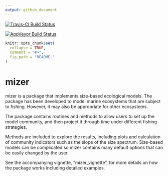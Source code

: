 ```yaml
---
output: github_document
---
```


[![Travis-CI Build Status](https://travis-ci.org/mdsumner/mizer.svg?branch=master)](https://travis-ci.org/mdsumner/mizer)

[![AppVeyor Build Status](https://ci.appveyor.com/api/projects/status/github/mdsumner/mizer?branch=master&svg=true)](https://ci.appveyor.com/project/mdsumner/mizer)

<!-- README.md is generated from README.Rmd. Please edit that file -->

```r
knitr::opts_chunk$set(
  collapse = TRUE,
  comment = "#>",
  fig.path = "README-"
)
```


# mizer

mizer is a package that implements size-based ecological models.
The package has been developed to model marine ecosystems that are subject
to fishing. However, it may also be appropriate for other ecosystems.

The package contains routines and methods to allow users to set up the model
community, and then project it through time under different fishing
strategies.

Methods are included to explore the results, including plots and 
calculation of community indicators such as the slope of the size spectrum.
Size-based models can be complicated so mizer contains many default
options that can be easily changed by the user.

See the accompanying vignette, "mizer_vignette", for more details on how
the package works including detailed examples.


